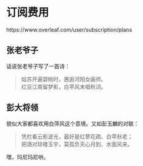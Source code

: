 # 订阅费用


https://www.overleaf.com/user/subscription/plans




## 张老爷子

话说张老爷子写了一首诗：

> 姑苏开遍碧桃时，邂逅河阳女画师。  
红豆江南留梦影，白苹风末唱秋词。

## 彭大将领

貌似大家都喜欢用白萍风这个意境。又如彭玉麟的对联：

> 凭栏看云影波光，最好是红蓼花疏、白苹秋老；  
把酒对琼楼玉宇，莫孤负天心月到、水面风来。

嘿，玛尼玛尼哄。
